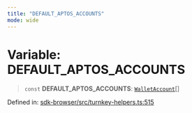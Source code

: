 ```yaml
---
title: "DEFAULT_APTOS_ACCOUNTS"
mode: wide
---
```

  
# Variable: DEFAULT\_APTOS\_ACCOUNTS

> `const` **DEFAULT\_APTOS\_ACCOUNTS**: [`WalletAccount`](../WalletAccount/readme)[]

Defined in: [sdk-browser/src/turnkey-helpers.ts:515](https://github.com/tkhq/sdk/blob/ee72856c3f450731d7501ab05001215768b71500/packages/sdk-browser/src/turnkey-helpers.ts#L515)
